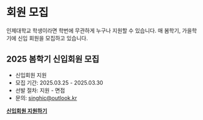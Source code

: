 # 회원 모집

인제대학교 학생이라면 학번에 무관하게 누구나 지원할 수 있습니다.
매 봄학기, 가을학기에 신입 회원을 모집하고 있습니다.


 ## 2025 봄학기 신입회원 모집
 - 신입회원 지원
 - 모집 기간: 2025.03.25 - 2025.03.30
 - 선발 절차: 지원 - 면접
 - 문의: [singhic@outlook.kr](mailto:singhic@outlook.kr)

 <b>[신입회원 지원하기](https://forms.gle/fD1DCFgZyoUzCPEz6)</b>

